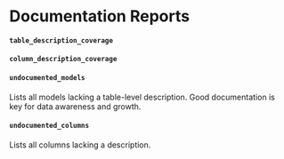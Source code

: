 # Documentation Reports

#### `table_description_coverage`

#### `column_description_coverage`

#### `undocumented_models`
Lists all models lacking a table-level description. Good documentation is key for data awareness and growth.

#### `undocumented_columns`
Lists all columns lacking a description.


